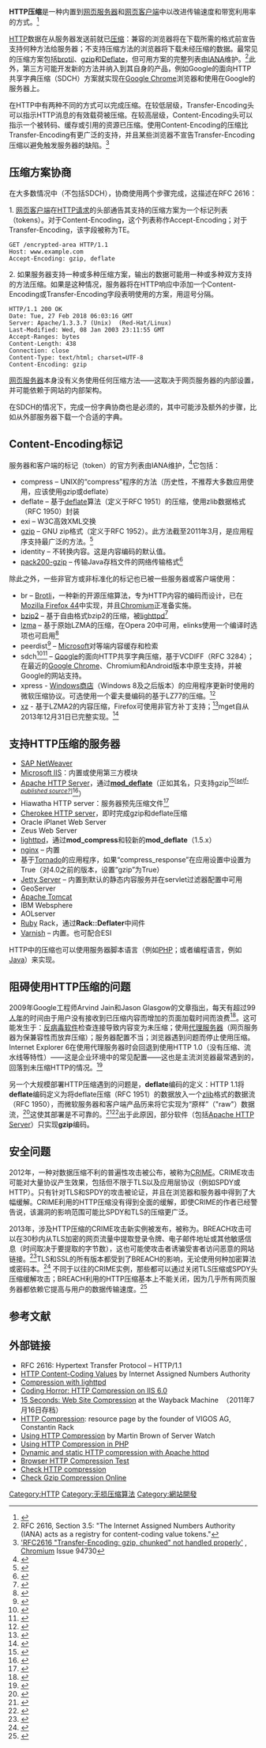 {{NoteTA|G1=IT}}
{{校对翻译}}
{{HTTP}}
'''HTTP压缩'''是一种内置到[[網頁伺服器|网页服务器]]和[[网页浏览器|网页客户端]]中以改进传输速度和带宽利用率的方式。<ref>{{Cite web|url=http://www.microsoft.com/technet/prodtechnol/WindowsServer2003/Library/IIS/d52ff289-94d3-4085-bc4e-24eb4f312e0e.mspx?mfr=true|title=Using HTTP Compression (IIS 6.0)|accessdate=9 February 2010|publisher=Microsoft Corporation|archive-url=https://web.archive.org/web/20111214202410/http://www.microsoft.com/technet/prodtechnol/WindowsServer2003/Library/IIS/d52ff289-94d3-4085-bc4e-24eb4f312e0e.mspx?mfr=true|archive-date=2011-12-14|dead-url=yes}}</ref>

[[超文本传输协议|HTTP]]数据在从服务器发送前就已[[数据压缩|压缩]]：兼容的浏览器将在下载所需的格式前宣告支持何种方法给服务器；不支持压缩方法的浏览器将下载未经压缩的数据。最常见的压缩方案包括[[brotil|brotil]]、[[gzip|gzip]]和[[DEFLATE|Deflate]]，但可用方案的完整列表由[[互联网号码分配局|IANA]]维护。<ref>RFC 2616, Section 3.5: "The Internet Assigned Numbers Authority (IANA) acts as a registry for content-coding value tokens."</ref>此外，第三方可能开发新的方法并纳入到其自身的产品，例如Google的面向HTTP共享字典压缩（SDCH）方案就实现在[[Google_Chrome|Google Chrome]]浏览器和使用在Google的服务器上。

在HTTP中有两种不同的方式可以完成压缩。在较低层级，Transfer-Encoding头可以指示HTTP消息的有效载荷被压缩。在较高层级，Content-Encoding头可以指示一个被转码、缓存或引用的资源已压缩。使用Content-Encoding的压缩比Transfer-Encoding有更广泛的支持，并且某些浏览器不宣告Transfer-Encoding压缩以避免触发服务器的缺陷。<ref>[http://code.google.com/p/chromium/issues/detail?id=94730 'RFC2616 "Transfer-Encoding: gzip, chunked" not handled properly'] {{Wayback|url=http://code.google.com/p/chromium/issues/detail?id=94730 |date=20150906112729 }}, [[Chromium|Chromium]] Issue 94730</ref>

== 压缩方案协商 ==
在大多数情况中（不包括SDCH），协商使用两个步骤完成，这描述在RFC 2616：

1. [[网页浏览器|网页客户端]]在[[超文本传输协议|HTTP请求]]的头部通告其支持的压缩方案为一个标记列表（tokens）。对于Content-Encoding，这个列表称作Accept-Encoding；对于Transfer-Encoding，该字段被称为TE。<syntaxhighlight lang="http" highlight="3">
GET /encrypted-area HTTP/1.1
Host: www.example.com
Accept-Encoding: gzip, deflate
</syntaxhighlight>2. 如果服务器支持一种或多种压缩方案，输出的数据可能用一种或多种双方支持的方法压缩。如果是这种情况，服务器将在HTTP响应中添加一个Content-Encoding或Transfer-Encoding字段表明使用的方案，用逗号分隔。
<syntaxhighlight lang="http" highlight="9">
HTTP/1.1 200 OK
Date: Tue, 27 Feb 2018 06:03:16 GMT
Server: Apache/1.3.3.7 (Unix)  (Red-Hat/Linux)
Last-Modified: Wed, 08 Jan 2003 23:11:55 GMT
Accept-Ranges: bytes
Content-Length: 438
Connection: close
Content-Type: text/html; charset=UTF-8
Content-Encoding: gzip
</syntaxhighlight>
[[網頁伺服器|网页服务器]]本身没有义务使用任何压缩方法——这取决于网页服务器的内部设置，并可能依赖于网站的内部架构。

在SDCH的情况下，完成一份字典协商也是必须的，其中可能涉及额外的步骤，比如从外部服务器下载一个合适的字典。

== Content-Encoding标记 ==
服务器和客户端的标记（token）的官方列表由IANA维护，<ref>{{Cite web|url=http://www.iana.org/assignments/http-parameters/http-parameters.xhtml#content-coding|title=Hypertext Transfer Protocol Parameters - HTTP Content Coding Registry|accessdate=18 April 2014|publisher=IANA|archive-date=2016-05-16|archive-url=https://web.archive.org/web/20160516220547/http://www.iana.org/assignments/http-parameters/http-parameters.xhtml#content-coding|dead-url=no}}</ref>它包括：
* compress – UNIX的“compress”程序的方法（历史性，不推荐大多数应用使用，应该使用gzip或deflate）
* deflate – 基于[[DEFLATE|deflate]]算法（定义于RFC 1951）的压缩，使用zlib数据格式（RFC 1950）封装
* exi – W3C高效XML交换
* [[gzip|gzip]] – GNU zip格式（定义于RFC 1952）。此方法截至2011年3月，是应用程序支持最广泛的方法。<ref>{{Cite web|url=http://www.vervestudios.co/projects/compression-tests/results|title=Compression Tests: Results|accessdate=19 July 2012|publisher=Verve Studios, Co|deadurl=yes|archiveurl=https://web.archive.org/web/20120321182910/http://www.vervestudios.co/projects/compression-tests/results|archivedate=2012年3月21日}}</ref>
* identity – 不转换内容。这是内容编码的默认值。
* [[Pack200|pack200-gzip]] – 传输Java存档文件的网络传输格式<ref>{{Cite web|url=https://jcp.org/en/jsr/detail?id=200|title=JSR 200: Network Transfer Format for Java Archives|publisher=The Java Community Process Program|accessdate=2016-05-15|archive-date=2016-05-06|archive-url=https://web.archive.org/web/20160506025615/https://jcp.org/en/jsr/detail?id=200|dead-url=no}}</ref>
除此之外，一些非官方或非标准化的标记也已被一些服务器或客户端使用：
* br – [[Brotli|Brotli]]，一种新的开源压缩算法，专为HTTP内容的编码而设计，已在[[Mozilla_Firefox_44|Mozilla Firefox 44]]中实现，并且[[Chromium|Chromium]]正准备实施。 
* [[bzip2|bzip2]] – 基于自由格式bzip2的压缩，被[[lighttpd|lighttpd]]<ref>{{Cite web|url=http://redmine.lighttpd.net/projects/1/wiki/Docs_ModCompress|title=ModCompress - Lighttpd|accessdate=18 April 2014|publisher=lighty labs|archive-date=2016-05-10|archive-url=https://web.archive.org/web/20160510124219/http://redmine.lighttpd.net/projects/1/wiki/docs_modcompress|dead-url=no}}</ref>
* [[LZMA|lzma]] – 基于原始LZMA的压缩，在Opera 20中可用，elinks使用一个编译时选项也可启用<ref>{{Cite web |url=http://elinks.or.cz/documentation/html/manual.html-chunked/ch01s07.html#CONFIG-LZMA |title=elinks LZMA decompression |accessdate=2016-05-15 |archive-date=2016-04-18 |archive-url=https://web.archive.org/web/20160418002549/http://elinks.or.cz/documentation/html/manual.html-chunked/ch01s07.html#CONFIG-LZMA |dead-url=no }}</ref>
* peerdist<ref>{{Cite web|url=http://msdn.microsoft.com/en-us/library/dd304322%28v=PROT.10%29.aspx|title=[MS-PCCRTP]: Peer Content Caching and Retrieval: Hypertext Transfer Protocol (HTTP) Extensions|accessdate=19 April 2014|publisher=Microsoft|archive-date=2012-03-20|archive-url=https://web.archive.org/web/20120320105605/http://msdn.microsoft.com/en-us/library/dd304322(v=prot.10).aspx|dead-url=no}}</ref> – [[微软|Microsoft]]对等端内容缓存和检索
* sdch<ref>{{Cite web|url=http://lists.w3.org/Archives/Public/ietf-http-wg/2008JulSep/att-0441/Shared_Dictionary_Compression_over_HTTP.pdf|title=A Proposal for Shared Dictionary Compression Over HTTP|publisher=Google|last1=Butler|first1=Jon|author2=Wei-Hsin Lee|last3=McQuade|first3=Bryan|last4=Mixter|first4=Kenneth|accessdate=2016-05-15|archive-date=2016-04-15|archive-url=https://web.archive.org/web/20160415071632/http://lists.w3.org/Archives/Public/ietf-http-wg/2008JulSep/att-0441/Shared_Dictionary_Compression_over_HTTP.pdf|dead-url=no}}</ref><ref>{{Cite web|url=https://groups.google.com/forum/#!forum/SDCH|title=SDCH Mailing List|publisher=Google Groups|accessdate=2016-05-15|archive-date=2013-03-02|archive-url=https://web.archive.org/web/20130302010412/http://groups.google.com/group/android-building/msg/c0e01b4619a1455a#!forum/SDCH|dead-url=no}}</ref> – [[Google|Google]]的面向HTTP共享字典压缩，基于VCDIFF（RFC 3284）；在最近的[[Google_Chrome|Google Chrome]]、Chromium和Android版本中原生支持，并被Google的网站支持。
* xpress - [[Windows商店|Windows商店]]（Windows 8及之后版本）的应用程序更新时使用的微软压缩协议。可选使用一个霍夫曼编码的基于LZ77的压缩。<ref>{{Cite web|url=https://msdn.microsoft.com/en-us/library/Hh554002.aspx|title=[MS-XCA]: Xpress Compression Algorithm|accessdate=29 August 2015|archive-date=2016-05-17|archive-url=https://web.archive.org/web/20160517232013/https://msdn.microsoft.com/en-us/library/hh554002.aspx|dead-url=no}}</ref>
* [[xz|xz]] - 基于LZMA2的内容压缩，Firefox可使用非官方补丁支持；<ref>{{Cite web|url=https://wiki.mozilla.org/LZMA2_Compression|title=LZMA2 Compression - MozillaWiki|accessdate=18 April 2014|archive-date=2016-03-04|archive-url=https://web.archive.org/web/20160304120946/https://wiki.mozilla.org/LZMA2_Compression|dead-url=no}}</ref>mget自从2013年12月31日已完整实现。<ref>{{Cite web|url=https://github.com/rockdaboot/mget|title=mget GitHub project page|accessdate=May 2014|archive-date=2017-04-09|archive-url=https://web.archive.org/web/20170409091412/https://github.com/rockdaboot/mget|dead-url=no}}</ref>

== 支持HTTP压缩的服务器 ==
* [[NetWeaver|SAP NetWeaver]]
* [[網際網路資訊服務|Microsoft IIS]]：内置或使用第三方模块
* [[Apache_HTTP_Server|Apache HTTP Server]]，通过'''[http://httpd.apache.org/docs/2.2/mod/mod_deflate.html mod_deflate]{{Wayback|url=http://httpd.apache.org/docs/2.2/mod/mod_deflate.html |date=20160513142136 }}'''（正如其名，只支持gzip<ref>{{Cite web|url=http://mark.koli.ch/2009/04/howto-use-apache-mod-deflate-to-compress-web-content-obsessed-with-speed-of-kolichcommobi.html|title=HOWTO: Use Apache mod_deflate To Compress Web Content (Accept-Encoding: gzip)|accessdate=23 March 2011|publisher=Mark S. Kolich|archive-date=2011-08-20|archive-url=https://web.archive.org/web/20110820161738/http://mark.koli.ch/2009/04/howto-use-apache-mod-deflate-to-compress-web-content-obsessed-with-speed-of-kolichcommobi.html|dead-url=yes}}</ref><sup class="noprint Inline-Template " style="white-space:nowrap;">[''[[Wikipedia:可供查證|<span title="The material near this tag may rely on a self-published source. (November 2015)">self-published source?</span>]]''</sup><sup class="noprint Inline-Template " style="white-space:nowrap;">]</sup><ref>{{Cite web|url=http://httpd.apache.org/docs/2.4/mod/mod_deflate.html#supportedencodings|title=mod_deflate - Apache HTTP Server Version 2.4 - Supported Encodings|accessdate=2016-05-15|archive-date=2016-05-07|archive-url=https://web.archive.org/web/20160507093936/http://httpd.apache.org/docs/2.4/mod/mod_deflate.html#supportedencodings|dead-url=yes}}</ref>）
* Hiawatha HTTP server：服务器预先压缩文件<ref>{{Cite web|url=http://www.hiawatha-webserver.org/manpages|title=Extra part of Hiawatha webserver's manual|accessdate=2016-05-15|archive-date=2016-03-22|archive-url=https://web.archive.org/web/20160322103000/https://www.hiawatha-webserver.org/manpages|dead-url=yes}}</ref>
* [[Cherokee_(Web服务器)|Cherokee HTTP server]]，即时完成gzip和deflate压缩
* Oracle iPlanet Web Server
* Zeus Web Server
* [[lighttpd|lighttpd]]，通过'''mod_compress'''和较新的'''mod_deflate'''（1.5.x）
* [[nginx|nginx]] – 内置
* 基于[[Tornado|Tornado]]的应用程序，如果“compress_response”在应用设置中设置为True（对4.0之前的版本，设置“gzip”为True）
* [[Jetty|Jetty Server]] – 内置到默认的静态内容服务并在servlet过滤器配置中可用
* GeoServer
* [[Apache_Tomcat|Apache Tomcat]]
* IBM Websphere
* AOLserver
* [[Ruby|Ruby]] Rack，通过'''Rack::Deflater'''中间件
* [[Varnish_cache|Varnish]] – 内置。也可配合ESI
HTTP中的压缩也可以使用服务器脚本语言（例如[[PHP|PHP]]；或者编程语言，例如[[Java|Java]]）来实现。

== 阻碍使用HTTP压缩的问题 ==
2009年Google工程师Arvind Jain和Jason Glasgow的文章指出，每天有超过99[[人年|人年]]的时间由于用户没有接收到已压缩内容而增加的页面加载时间而浪费<ref name="google-use-compression">{{Cite web|url=https://developers.google.com/speed/articles/use-compression|title=Use compression to make the web faster|accessdate=22 May 2013|publisher=Google Developers|archive-date=2014-06-25|archive-url=https://web.archive.org/web/20140625184918/https://developers.google.com/speed/articles/use-compression|dead-url=yes}}</ref>。这可能发生于：[[反病毒软件|反病毒软件]]检查连接导致内容变为未压缩；使用[[代理服务器|代理服务器]]（网页服务器为保兼容性而放弃压缩）；服务器配置不当；浏览器遇到问题而停止使用压缩。Internet Explorer 6在使用代理服务器时会回退到使用HTTP 1.0（没有压缩、流水线等特性）——这是企业环境中的常见配置——这也是主流浏览器最常遇到的，回落到未压缩HTTP的情况。<ref name="google-use-compression">{{Cite web|url=https://developers.google.com/speed/articles/use-compression|title=Use compression to make the web faster|accessdate=22 May 2013|publisher=Google Developers}}</ref>

另一个大规模部署HTTP压缩遇到的问题是，'''deflate'''编码的定义：HTTP 1.1将'''deflate'''编码定义为将deflate压缩（<nowiki>RFC 1951</nowiki>）的数据放入一个[[zlib|zlib]]格式的数据流（RFC 1950），而微软服务器和客户端产品历来将它实现为“原样”（"raw"）数据流，<ref>{{Cite web|url=http://stackoverflow.com/questions/9170338/why-are-major-web-sites-using-gzip/9186091#9186091|title=deflate - Why are major web sites using gzip?|accessdate=18 April 2014|publisher=Stack Overflow|archive-date=2016-04-12|archive-url=https://web.archive.org/web/20160412031855/http://stackoverflow.com/questions/9170338/why-are-major-web-sites-using-gzip/9186091#9186091|dead-url=no}}</ref>这使其部署是不可靠的。<ref>{{Cite web|url=http://www.vervestudios.co/projects/compression-tests/|title=Compression Tests: About|accessdate=18 April 2014|publisher=Verve Studios|deadurl=yes|archiveurl=https://web.archive.org/web/20150102111552/http://www.vervestudios.co/projects/compression-tests/|archivedate=2015年1月2日}}</ref><ref>{{Cite web|url=http://zoompf.com/blog/2012/02/lose-the-wait-http-compression|title=Lose the wait: HTTP Compression|accessdate=18 April 2014|publisher=Zoompf Web Performance|archive-date=2016-04-04|archive-url=https://web.archive.org/web/20160404012634/https://zoompf.com/blog/2012/02/lose-the-wait-http-compression|dead-url=no}}</ref>出于此原因，部分软件（包括[[Apache_HTTP_Server|Apache HTTP Server]]）只实现'''gzip'''编码。

== 安全问题 ==
2012年，一种对数据压缩不利的普遍性攻击被公布，被称为[[CRIME|CRIME]]。CRIME攻击可能对大量协议产生效果，包括但不限于TLS以及应用层协议（例如SPDY或HTTP）。只有针对TLS和SPDY的攻击被论证，并且在浏览器和服务器中得到了大幅缓解。CRIME利用的HTTP压缩没有得到全面的缓解，即使CRIME的作者已经警告说，该漏洞的影响范围可能比SPDY和TLS的压缩更广泛。

2013年，涉及HTTP压缩的CRIME攻击新实例被发布，被称为{{le|BREACH}}。BREACH攻击可以在30秒内从TLS加密的网页流量中提取登录令牌、电子邮件地址或其他敏感信息（时间取决于要提取的字节数），这也可能使攻击者诱骗受害者访问恶意的网站链接{{可疑}}。<ref name="Gooin20130801">{{Cite web|url=http://arstechnica.com/security/2013/08/gone-in-30-seconds-new-attack-plucks-secrets-from-https-protected-pages/|title=Gone in 30 seconds: New attack plucks secrets from HTTPS-protected pages|accessdate=2 August 2013|date=1 August 2013|last=Goodin|first=Dan|work=Ars Technica|publisher=Condé Nast|archive-date=2014-07-01|archive-url=https://web.archive.org/web/20140701121013/http://arstechnica.com/security/2013/08/gone-in-30-seconds-new-attack-plucks-secrets-from-https-protected-pages/|dead-url=no}}</ref>TLS和SSL的所有版本都受到了BREACH的影响，无论使用何种加密算法或密码本。<ref>{{Cite web|url=http://www.theregister.co.uk/2013/08/02/breach_crypto_attack/|title=Step into the BREACH: New attack developed to read encrypted web data|accessdate=2 August 2013|date=2 August 2013|last=Leyden|first=John|work=The Register|archive-date=2016-04-30|archive-url=https://web.archive.org/web/20160430012305/http://www.theregister.co.uk/2013/08/02/breach_crypto_attack/|dead-url=no}}</ref> 不同于以往的CRIME实例，那些都可以通过关闭TLS压缩或SPDY头压缩缓解攻击；BREACH利用的HTTP压缩基本上不能关闭，因为几乎所有网页服务器都依赖它提高与用户的数据传输速度。<ref name="Gooin20130801">{{Cite web|url=http://arstechnica.com/security/2013/08/gone-in-30-seconds-new-attack-plucks-secrets-from-https-protected-pages/|title=Gone in 30 seconds: New attack plucks secrets from HTTPS-protected pages|accessdate=2 August 2013|date=1 August 2013|last=Goodin|first=Dan|work=Ars Technica|publisher=Condé Nast}}</ref>

== 参考文献 ==
{{Reflist}}

== 外部链接 ==
* RFC 2616: Hypertext Transfer Protocol – HTTP/1.1
* [http://www.iana.org/assignments/http-parameters HTTP Content-Coding Values]{{Wayback|url=http://www.iana.org/assignments/http-parameters |date=20090207000837 }} by Internet Assigned Numbers Authority
* [http://redmine.lighttpd.net/projects/lighttpd/wiki/Docs:Modcompress Compression with lighttpd]{{Wayback|url=http://redmine.lighttpd.net/projects/lighttpd/wiki/Docs:Modcompress |date=20120810080353 }}
* [http://www.codinghorror.com/blog/2004/08/http-compression-and-iis-6-0.html Coding Horror: HTTP Compression on IIS 6.0]{{Wayback|url=http://www.codinghorror.com/blog/2004/08/http-compression-and-iis-6-0.html |date=20140206020708 }}
* [https://web.archive.org/web/20110716033901/http://www.15seconds.com/Issue/020314.htm 15 Seconds: Web Site Compression]<span contenteditable="false"> at the </span>Wayback Machine  <span contenteditable="false">（2011年7月16日存档）</span>
* [https://web.archive.org/web/20190921020705/http://www.http-compression.com/ HTTP Compression]: resource page by the founder of VIGOS AG, Constantin Rack
* [http://www.serverwatch.com/tutorials/article.php/3514866 Using HTTP Compression]{{Wayback|url=http://www.serverwatch.com/tutorials/article.php/3514866 |date=20160314155152 }} by Martin Brown of Server Watch
* [http://www.devshed.com/c/a/PHP/Using-HTTP-Compression-in-PHP-Make-Your-Web-Pages-Load-Faster/ Using HTTP Compression in PHP]{{Wayback|url=http://www.devshed.com/c/a/PHP/Using-HTTP-Compression-in-PHP-Make-Your-Web-Pages-Load-Faster/ |date=20060411174003 }}
* [https://web.archive.org/web/20120430023716/https://banu.com/blog/38/dynamic-and-static-http-compression-with-apache-httpd/ Dynamic and static HTTP compression with Apache httpd]
* [http://david.fullrecall.com/browser-http-compression-test Browser HTTP Compression Test]{{Wayback|url=http://david.fullrecall.com/browser-http-compression-test |date=20160306031644 }}
* [http://99webtools.com/http_compression.php Check HTTP compression]{{Wayback|url=http://99webtools.com/http_compression.php |date=20150810222822 }}
*[https://wtools.io/check-gzip-online Check Gzip Compression Online]{{Wayback|url=https://wtools.io/check-gzip-online |date=20180428011754 }}

[[Category:HTTP|Category:HTTP]]
[[Category:无损压缩算法|Category:无损压缩算法]]
[[Category:網站開發|Category:網站開發]]